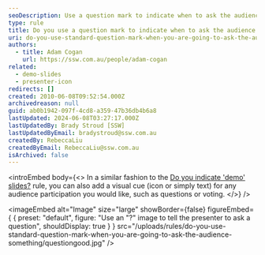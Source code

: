 ```yaml
---
seoDescription: Use a question mark to indicate when to ask the audience something and encourage participation in your presentation.
type: rule
title: Do you use a question mark to indicate when to ask the audience something?
uri: do-you-use-standard-question-mark-when-you-are-going-to-ask-the-audience-something
authors:
  - title: Adam Cogan
    url: https://ssw.com.au/people/adam-cogan
related:
  - demo-slides
  - presenter-icon
redirects: []
created: 2010-06-08T09:52:54.000Z
archivedreason: null
guid: ab0b1942-097f-4cd8-a359-47b36db4b6a8
lastUpdated: 2024-06-08T03:27:17.000Z
lastUpdatedBy: Brady Stroud [SSW]
lastUpdatedByEmail: bradystroud@ssw.com.au
createdBy: RebeccaLiu
createdByEmail: RebeccaLiu@ssw.com.au
isArchived: false
---
```


<introEmbed
  body={<>
In a similar fashion to the [Do you indicate 'demo' slides?](/demo-slides) rule, you can also add a visual cue (icon or simply text) for any audience participation you would like, such as questions or voting.
  </>}
/>

<imageEmbed
  alt="Image"
  size="large"
  showBorder={false}
  figureEmbed={ {
    preset: "default",
    figure: "Use an \"?\" image to tell the presenter to ask a question",
    shouldDisplay: true
  } }
  src="/uploads/rules/do-you-use-standard-question-mark-when-you-are-going-to-ask-the-audience-something/questiongood.jpg"
/>
